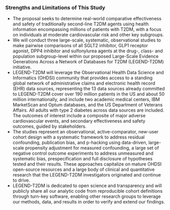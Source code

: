 ### Strengths and Limitations of This Study
* The proposal seeks to determine real-world comparative effectiveness and safety of traditionally second-line T2DM agents using health information encompassing millions of patients with T2DM, with a focus on individuals at moderate cardiovascular risk and other key subgroups.
* We will conduct three large-scale, systematic, observational studies to make pairwise comparisons of all SGLT2 inhibitor, GLP1 receptor agonist, DPP4 inhibitor and sulfonylurea agents at the drug-, class- and population subgroup-level within our proposed Large-Scale Evidence Generations Across a Network of Databases for T2DM (LEGEND-T2DM) initiative.
* LEGEND-T2DM will leverage the Observational Health Data Science and Informatics (OHDSI) community that provides access to a standing global network of administrative claims and electronic health record (EHR) data sources, representing the 13 data sources already committed to LEGEND-T2DM cover over 190 million patients in the US and about 50 million internationally, and include two academic medical centers, IBM MarketScan and Optum databases, and the US Department of Veterans Affairs. All adults with type 2 diabetes across data sources are included.
The outcomes of interest include a composite of major adverse cardiovascular events, and secondary effectiveness and safety outcomes, guided by stakeholders.
* The studies represent an observational, active-comparator, new-user cohort design with a  systematic framework to address residual confounding, publication bias, and p-hacking using data-driven, large-scale propensity adjustment for measured confounding, a large set of negative control outcome experiments to address unmeasured and systematic bias, prespecification and full disclosure of hypotheses tested and their results. These approaches capitalize on mature OHDSI open-source resources and a large body of clinical and quantitative research that the LEGEND-T2DM investigators originated and continue to drive.
* LEGEND-T2DM is dedicated to open science and transparency and will publicly share all our analytic code from reproducible cohort definitions through turn-key software, enabling other research groups to leverage our methods, data, and results in order to verify and extend our findings.
